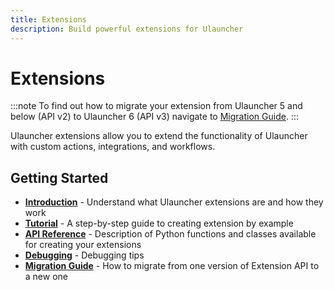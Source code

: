 ```yaml
---
title: Extensions
description: Build powerful extensions for Ulauncher
---
```


# Extensions

:::note
To find out how to migrate your extension from Ulauncher 5 and below (API v2) to Ulauncher 6 (API v3) navigate to [Migration Guide](./migration).
:::

Ulauncher extensions allow you to extend the functionality of Ulauncher with custom actions, integrations, and workflows.

## Getting Started

- **[Introduction](./intro)** - Understand what Ulauncher extensions are and how they work
- **[Tutorial](./tutorial)** - A step-by-step guide to creating extension by example
- **[API Reference](./api-reference)** - Description of Python functions and classes available for creating your extensions
- **[Debugging](./debugging)** - Debugging tips
- **[Migration Guide](./migration)** - How to migrate from one version of Extension API to a new one